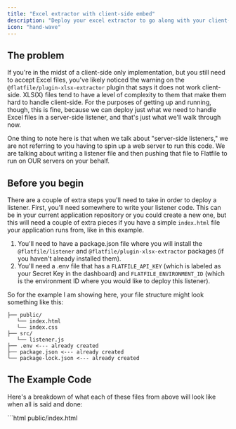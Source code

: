 ```yaml
---
title: "Excel extractor with client-side embed"
description: "Deploy your excel extractor to go along with your client-side implementation."
icon: "hand-wave"
---
```


## The problem
If you're in the midst of a client-side only implementation, but you still need to accept Excel files, you've likely noticed the warning on the `@flatfile/plugin-xlsx-extractor` plugin that says it does not work client-side. XLS(X) files tend to have a level of complexity to them that make them hard to handle client-side. For the purposes of getting up and running, though, this is fine, because we can deploy just what we need to handle Excel files in a server-side listener, and that's just what we'll walk through now.

<Note>
    One thing to note here is that when we talk about "server-side listeners," we are not referring to you having to spin up a web server to run this code. We are talking about writing a listener file and then pushing that file to Flatfile to run on OUR servers on your behalf.
</Note>

## Before you begin
There are a couple of extra steps you'll need to take in order to deploy a listener. First, you'll need somewhere to write your listener code. This can be in your current application repository or you could create a new one, but this will need a couple of extra pieces if you have a simple `index.html` file your application runs from, like in this example.
1) You'll need to have a package.json file where you will install the `@flatfile/listener` and `@flatfile/plugin-xlsx-extractor` packages (if you haven't already installed them).
2) You'll need a .env file that has a `FLATFILE_API_KEY` (which is labeled as your Secret Key in the dashboard) and `FLATFILE_ENVIRONMENT_ID` (which is the environment ID where you would like to deploy this listener).

So for the example I am showing here, your file structure might look something like this:

```
├── public/
   └── index.html
   └── index.css
├── src/
   └── listener.js
├── .env <--- already created
├── package.json <--- already created
└── package-lock.json <--- already created
```

## The Example Code

Here's a breakdown of what each of these files from above will look like when all is said and done:

<CodeGroup>
    ```html public/index.html
    <!DOCTYPE html>
    <html lang="en">
    <head>
        <meta charset="UTF-8" />
        <meta name="viewport" content="width=device-width, initial-scale=1.0" />
        <title>Your Page Title</title>
        <script src="https://unpkg.com/@flatfile/javascript@0.2.2/dist/index.js"></script>
        <link rel="stylesheet" type="text/css" href="index.css">
        <script>
            window.openFlatfile = ({ publishableKey, environmentId }) => {
                const output = document.getElementById('raw_output')
                const sheet = {
                    name: 'Contacts',
                    slug: 'contacts',
                    fields: [
                        {
                            key: 'firstName',
                            type: 'string',
                            label: 'First Name',
                        },
                        {
                            key: 'lastName',
                            type: 'string',
                            label: 'Last Name',
                        },
                        {
                            key: 'email',
                            type: 'string',
                            label: 'Email',
                        },
                    ],
                }
                if (!publishableKey) {
                    throw new Error(
                    'You must provide a publishable key - pass through in index.html'
                    )
                }

                const flatfileOptions = {
                    publishableKey,
                    environmentId,
                    sheet,
                    onSubmit: async ({job, sheet}) => {
                        const data = await sheet.allData()
                        output.value = JSON.stringify(data, " ", 2)
                        console.log('onSubmit', data)
                    },
                    onRecordHook: (record, event) => {
                        const firstName = record.get('firstName')
                        const lastName = record.get('lastName')
                        if (firstName && !lastName) {
                            record.set('lastName', 'Rock')
                            record.addInfo('lastName', 'Welcome to the Rock fam')
                        }
                        return record
                    },
                    onCancel: () => {
                        console.log('cancel')
                    },
                }

                window.FlatFileJavaScript.startFlatfile(flatfileOptions)
            }
        </script>
    </head>
    <body>
    <h3>We heard you like Rocks? So do we. Tell us about this 👇</h3>
    <div class="container">
        <button
            id="flatfileButton"
            onclick="openFlatfile({ publishableKey: 'YOUR_PUBLISHABLE_KEY', environmentId: 'YOUR_ENVIRONMENT_ID'})"
        >
            Import stuff
        </button>
    </div>
    <label for="raw_output"></label>
    <textarea id="raw_output">Your raw output will appear here.</textarea>
    <br>
        <p>*In order for this to work properly, you must have the JavaScript package built locally.</p>
    </body>
    </html>
    ```

    ```css public/index.css
    h3 {
        margin-left: auto;
        margin-right: auto;
        text-align: center;
        margin-top: 48px;
    }

    #flatfileButton {
        color: #ffffff;
        background-color: #3b2fc9;
        padding: 10px;
        border: 1px solid #3b2fc9;
        border-radius: 6px;
    }

    #flatfileButton:hover {
        background-color: #090B2F;
        border: 1px solid #090B2F;
        cursor: pointer;
    }

    .container {
        display: flex;
        justify-content: center;
        align-items: center;
    }

    #raw_output {
        position: relative;
        left: 50%;
        transform: translateX(-50%);
        width: 50%;
        padding: 64px;
        margin: 32px 0;
        border: 1px solid #c1c6d1;
        border-radius: 4px;
        font-family: "Monaco", monospace;
        background-color: #31383d;
        color: #fff;
        height: 500px;
    }

    p {
        text-align: center;
    }

    ```

    ```js src/listener.js
    import { ExcelExtractor } from "@flatfile/plugin-xlsx-extractor";


    export default async function (listener) {
        listener.on('file:created', (event) => {
            // Define optional options for the extractor
            const options = {
                raw: true,
                rawNumbers: true,
            };

            // Initialize the Excel extractor
            const excelExtractor = ExcelExtractor(options);

            // Register the extractor as a middleware for the Flatfile listener
            listener.use(excelExtractor);

            // When an Excel file is uploaded, the data will be extracted and processed using the extractor's parser.
        })
    }
    ```

    ```json package.json
    {
        "name": "xlsx-test",
        "version": "1.0.0",
        "description": "",
        "scripts": {
            "deploy": "npx flatfile deploy src/listener.js",
            "develop": "npx flatfile develop src/listener.js",
            "start": "parcel index.html --no-cache"
        },
        "author": "",
        "license": "ISC",
        "dependencies": {
            "@flatfile/listener": "^0.3.17",
            "@flatfile/plugin-xlsx-extractor": "^1.9.1"
        },
        "devDependencies": {
            "parcel": "^2.10.3"
        }
    }
    ```

    ```text .env
    FLATFILE_API_KEY="YOUR_SECRET_KEY"
    FLATFILE_ENVIRONMENT_ID="YOUR_ENVIRONMENT_ID"
    ```

</CodeGroup>

Don't forget to put your Publishable Key and Environment ID in the index.html file and your Private Key and Environment ID into your .env file.

## Deploying to Flatfile
Once you have created your server-side listener code, like in the `src/listener.js` example above, you can then deploy to Flatfile. In the package.json, we've created a script that lets you run `npm run deploy` to deploy to Flatfile, but you can also deploy directly from your terminal by using this pattern: `npx flatfile deploy path/to/file`.

You'll now be able to spin up your client-side implementation and see that it will accept xls(s) files via that server-side listener we deployed.
